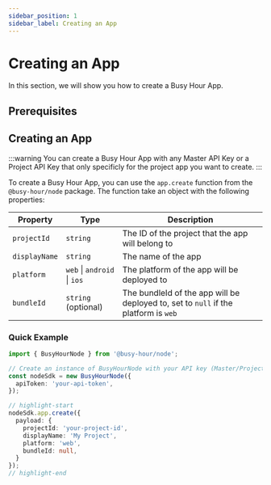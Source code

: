 ```yaml
---
sidebar_position: 1
sidebar_label: Creating an App
---
```



# Creating an App

In this section, we will show you how to create a Busy Hour App.

## Prerequisites

<Prerequisites />

## Creating an App

:::warning
You can create a Busy Hour App with any Master API Key or a Project API Key that only specificly for the project app you want to create.
:::

To create a Busy Hour App, you can use the `app.create` function from the `@busy-hour/node` package. The function take an object with the following properties:

| Property      | Type                        | Description                                                                         |
| ------------- | --------------------------- | ----------------------------------------------------------------------------------- |
| `projectId`   | `string`                    | The ID of the project that the app will belong to                                   |
| `displayName` | `string`                    | The name of the app                                                                 |
| `platform`    | `web` \| `android` \| `ios` | The platform of the app will be deployed to                                         |
| `bundleId`    | `string` (optional)         | The bundleId of the app will be deployed to, set to `null` if the platform is `web` |

### Quick Example

```ts title="src/main.ts"
import { BusyHourNode } from '@busy-hour/node';

// Create an instance of BusyHourNode with your API key (Master/Project)
const nodeSdk = new BusyHourNode({
  apiToken: 'your-api-token',
});

// highlight-start
nodeSdk.app.create({
  payload: {
    projectId: 'your-project-id',
    displayName: 'My Project',
    platform: 'web',
    bundleId: null,
  }
});
// highlight-end
```
